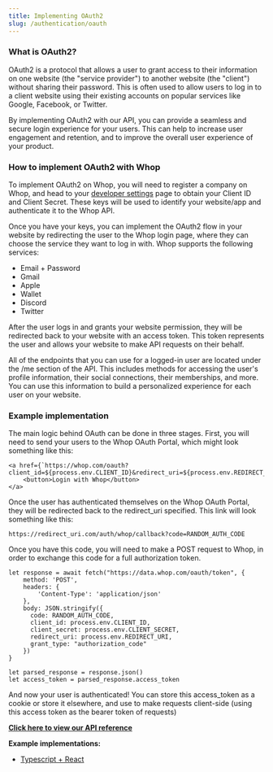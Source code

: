 ```yaml
---
title: Implementing OAuth2
slug: /authentication/oauth
---
```


### What is OAuth2?

OAuth2 is a protocol that allows a user to grant access to their information on one website (the "service provider") to another website (the "client") without sharing their password. This is often used to allow users to log in to a client website using their existing accounts on popular services like Google, Facebook, or Twitter.

By implementing OAuth2 with our API, you can provide a seamless and secure login experience for your users. This can help to increase user engagement and retention, and to improve the overall user experience of your product.


### How to implement OAuth2 with Whop
To implement OAuth2 on Whop, you will need to register a company on Whop, and head to your [developer settings](https://dash.whop.com/developer) page to obtain your Client ID and Client Secret. These keys will be used to identify your website/app and authenticate it to the Whop API.

Once you have your keys, you can implement the OAuth2 flow in your website by redirecting the user to the Whop login page, where they can choose the service they want to log in with. Whop supports the following services:
- Email + Password
- Gmail
- Apple
- Wallet
- Discord
- Twitter

After the user logs in and grants your website permission, they will be redirected back to your website with an access token. This token represents the user and allows your website to make API requests on their behalf.

All of the endpoints that you can use for a logged-in user are located under the /me section of the API. This includes methods for accessing the user's profile information, their social connections, their memberships, and more. You can use this information to build a personalized experience for each user on your website.


### Example implementation

The main logic behind OAuth can be done in three stages. First, you will need to send your users to the Whop OAuth Portal, which might look something like this:

```
<a href={`https://whop.com/oauth?client_id=${process.env.CLIENT_ID}&redirect_uri=${process.env.REDIRECT_URI}`}>
    <button>Login with Whop</button>
</a>
```

Once the user has authenticated themselves on the Whop OAuth Portal, they will be redirected back to the redirect_uri specified. This link will look something like this:
```
https://redirect_uri.com/auth/whop/callback?code=RANDOM_AUTH_CODE
```

Once you have this code, you will need to make a POST request to Whop, in order to exchange this code for a full authorization token.

```
let response = await fetch("https://data.whop.com/oauth/token", {
    method: 'POST',
    headers: {
        'Content-Type': 'application/json'
    },
    body: JSON.stringify({
      code: RANDOM_AUTH_CODE,
      client_id: process.env.CLIENT_ID,
      client_secret: process.env.CLIENT_SECRET,
      redirect_uri: process.env.REDIRECT_URI,
      grant_type: "authorization_code"
    })
}

let parsed_response = response.json()
let access_token = parsed_response.access_token
```
And now your user is authenticated! You can store this access_token as a cookie or store it elsewhere, and use to make requests client-side (using this access token as the bearer token of requests)


[**Click here to view our API reference**](https://dev.whop.com/v2.0/reference/oauth-implementation)

**Example implementations:**

- [Typescript + React](https://github.com/Wyatt-SG/whop-oauth-nextjs-app)